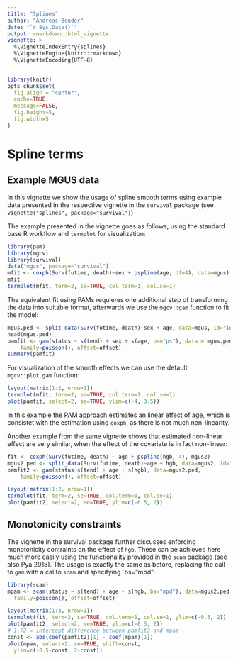 ```yaml
---
title: "Splines"
author: "Andreas Bender"
date: "`r Sys.Date()`"
output: rmarkdown::html_vignette
vignette: >
  %\VignetteIndexEntry{splines}
  %\VignetteEngine{knitr::rmarkdown}
  %\VignetteEncoding{UTF-8}
---
```


```r
library(knitr)
opts_chunk$set(
  fig.align = "center",
  cache=TRUE, 
  message=FALSE, 
  fig.height=5, 
  fig.width=5
)
```

# Spline terms 
## Example MGUS data 

In this vignette we show the usage of spline smooth terms using example data 
presented in the respective vignette in the `survival` package 
(see `vignette("splines", package="survival")`)

The example presented in the vignette goes as follows, using the standard 
base R workflow and `termplot` for visualization: 

```r
library(pam)
library(mgcv)
library(survival)
data("mgus", package="survival")
mfit <- coxph(Surv(futime, death)~sex + pspline(age, df=4), data=mgus)
mfit
termplot(mfit, term=2, se=TRUE, col.term=1, col.se=1)
```

The equivalent fit using PAMs requieres one additional step of transforming the 
data into suitable format, afterwards we use the `mgcv::gam` function to fit 
the model: 

```r
mgus.ped <- split_data(Surv(futime, death)~sex + age, data=mgus, id="id")
head(mgus.ped)
pamfit <- gam(status ~ s(tend) + sex + s(age, bs="ps"), data = mgus.ped, method="REML", 
	family=poisson(), offset=offset)
summary(pamfit)
```

For visualization of the smooth effects we can use the default `mgcv::plot.gam` 
function: 

```r
layout(matrix(1:2, nrow=1))
termplot(mfit, term=2, se=TRUE, col.term=1, col.se=1)
plot(pamfit, select=2, se=TRUE, ylim=c(-4, 3.5))
```

In this example the PAM approach estimates an linear effect of age, which is 
consistet with the estimation using `coxph`, as there is not much non-linearity.

Another example from the same vignette shows that estimated non-linear effect 
are very similar, when the effect of the covariate is in fact non-linear: 

```r
fit <- coxph(Surv(futime, death) ~ age + pspline(hgb, 4), mgus2)
mgus2.ped <- split_data(Surv(futime, death)~age + hgb, data=mgus2, id="id")
pamfit2 <- gam(status~s(tend) + age + s(hgb), data=mgus2.ped, 
	family=poisson(), offset=offset)
```
  
```r
layout(matrix(1:2, nrow=1))
termplot(fit, term=2, se=TRUE, col.term=1, col.se=1)
plot(pamfit2, select=2, se=TRUE, ylim=c(-0.5, 2))
```

## Monotonicity constraints
The vignette in the survival package further discusses enforcing monotonicity 
contraints on the effect of `hgb`. These can be achieved here much more easily 
using the functionality provided in the `scam` package (see also Pya 2015). The 
usage is exactly the same as before, replacing the call to `gam` with a 
cal to `scam` and specifying `bs="mpd": 

```r
library(scam)
mpam <- scam(status ~ s(tend) + age + s(hgb, bs="mpd"), data=mgus2.ped, 
  family=poisson(), offset=offset)
```

```r
layout(matrix(1:3, nrow=1))
termplot(fit, term=2, se=TRUE, col.term=1, col.se=1, ylim=c(-0.5, 2))
plot(pamfit2, select=2, se=TRUE, ylim=c(-0.5, 2))
# 1.72 = intercept difference between pamfit2 and mpam
const <- abs(coef(pamfit2)[1] - coef(mpam)[1])
plot(mpam, select=2, se=TRUE, shift=const, 
  ylim=c(-0.5-const, 2-const))
```